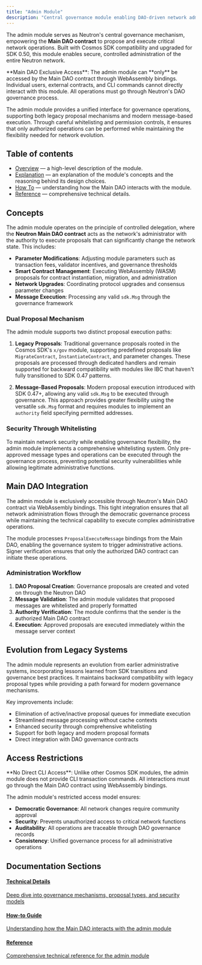 ```yaml
---
title: "Admin Module"
description: "Central governance module enabling DAO-driven network administration and proposal execution"
---
```


The admin module serves as Neutron's central governance mechanism, empowering the **Main DAO contract** to propose and execute critical network operations. Built with Cosmos SDK compatibility and upgraded for SDK 0.50, this module enables secure, controlled administration of the entire Neutron network.

<Warning>
**Main DAO Exclusive Access**: The admin module can **only** be accessed by the Main DAO contract through WebAssembly bindings. Individual users, external contracts, and CLI commands cannot directly interact with this module. All operations must go through Neutron's DAO governance process.
</Warning>

The admin module provides a unified interface for governance operations, supporting both legacy proposal mechanisms and modern message-based execution. Through careful whitelisting and permission controls, it ensures that only authorized operations can be performed while maintaining the flexibility needed for network evolution.

## Table of contents

- [Overview](/developers/modules/admin/overview) — a high-level description of the module.
- [Explanation](/developers/modules/admin/explanation) — an explanation of the module's concepts and the reasoning behind its design choices.
- [How To](/developers/modules/admin/how-to) — understanding how the Main DAO interacts with the module.
- [Reference](/developers/modules/admin/reference) — comprehensive technical details.

## Concepts

The admin module operates on the principle of controlled delegation, where the **Neutron Main DAO contract** acts as the network's administrator with the authority to execute proposals that can significantly change the network state. This includes:

- **Parameter Modifications**: Adjusting module parameters such as transaction fees, validator incentives, and governance thresholds
- **Smart Contract Management**: Executing WebAssembly (WASM) proposals for contract instantiation, migration, and administration
- **Network Upgrades**: Coordinating protocol upgrades and consensus parameter changes
- **Message Execution**: Processing any valid `sdk.Msg` through the governance framework

### Dual Proposal Mechanism

The admin module supports two distinct proposal execution paths:

1. **Legacy Proposals**: Traditional governance proposals rooted in the Cosmos SDK's `x/gov` module, supporting predefined proposals like `MigrateContract`, `InstantiateContract`, and parameter changes. These proposals are processed through dedicated handlers and remain supported for backward compatibility with modules like IBC that haven't fully transitioned to SDK 0.47 patterns.

2. **Message-Based Proposals**: Modern proposal execution introduced with SDK 0.47+, allowing any valid `sdk.Msg` to be executed through governance. This approach provides greater flexibility using the versatile `sdk.Msg` format and requires modules to implement an `authority` field specifying permitted addresses.

### Security Through Whitelisting

To maintain network security while enabling governance flexibility, the admin module implements a comprehensive whitelisting system. Only pre-approved message types and operations can be executed through the governance process, preventing potential security vulnerabilities while allowing legitimate administrative functions.

## Main DAO Integration

The admin module is exclusively accessible through Neutron's Main DAO contract via WebAssembly bindings. This tight integration ensures that all network administration flows through the democratic governance process while maintaining the technical capability to execute complex administrative operations.

The module processes `ProposalExecuteMessage` bindings from the Main DAO, enabling the governance system to trigger administrative actions. Signer verification ensures that only the authorized DAO contract can initiate these operations.

### Administration Workflow

1. **DAO Proposal Creation**: Governance proposals are created and voted on through the Neutron DAO
2. **Message Validation**: The admin module validates that proposed messages are whitelisted and properly formatted
3. **Authority Verification**: The module confirms that the sender is the authorized Main DAO contract
4. **Execution**: Approved proposals are executed immediately within the message server context

## Evolution from Legacy Systems

The admin module represents an evolution from earlier administrative systems, incorporating lessons learned from SDK transitions and governance best practices. It maintains backward compatibility with legacy proposal types while providing a path forward for modern governance mechanisms.

Key improvements include:
- Elimination of active/inactive proposal queues for immediate execution
- Streamlined message processing without cache contexts
- Enhanced security through comprehensive whitelisting
- Support for both legacy and modern proposal formats
- Direct integration with DAO governance contracts

## Access Restrictions

<Warning>
**No Direct CLI Access**: Unlike other Cosmos SDK modules, the admin module does not provide CLI transaction commands. All interactions must go through the Main DAO contract using WebAssembly bindings.
</Warning>

The admin module's restricted access model ensures:
- **Democratic Governance**: All network changes require community approval
- **Security**: Prevents unauthorized access to critical network functions
- **Auditability**: All operations are traceable through DAO governance records
- **Consistency**: Unified governance process for all administrative operations

## Documentation Sections

<div className="grid grid-cols-1 md:grid-cols-2 gap-6 mt-6 mb-8">
  <a className="flex flex-col p-5 border border-gray-200 dark:border-gray-800 rounded-lg hover:bg-gray-50 dark:hover:bg-gray-900" href="/developers/modules/admin/explanation">
    <h4 className="font-semibold mb-2">Technical Details</h4>
    <p className="text-sm">Deep dive into governance mechanisms, proposal types, and security models</p>
  </a>
  
  <a className="flex flex-col p-5 border border-gray-200 dark:border-gray-800 rounded-lg hover:bg-gray-50 dark:hover:bg-gray-900" href="/developers/modules/admin/how-to">
    <h4 className="font-semibold mb-2">How-to Guide</h4>
    <p className="text-sm">Understanding how the Main DAO interacts with the admin module</p>
  </a>
  
  <a className="flex flex-col p-5 border border-gray-200 dark:border-gray-800 rounded-lg hover:bg-gray-50 dark:hover:bg-gray-900" href="/developers/modules/admin/reference">
    <h4 className="font-semibold mb-2">Reference</h4>
    <p className="text-sm">Comprehensive technical reference for the admin module</p>
  </a>
</div> 
